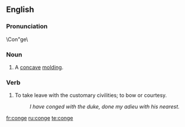 ==English==
===Pronunciation===
\Con"ge\
===Noun===
{{en-noun}}

# A [[concave]] [[molding]].

===Verb===
{{en-verb|cong|ed}}
# {{intransitive}} To take leave with the customary civilities; to bow or courtesy.
#:''I have conged with the duke, done my adieu with his nearest.''

[[fr:conge]]
[[ru:conge]]
[[te:conge]]